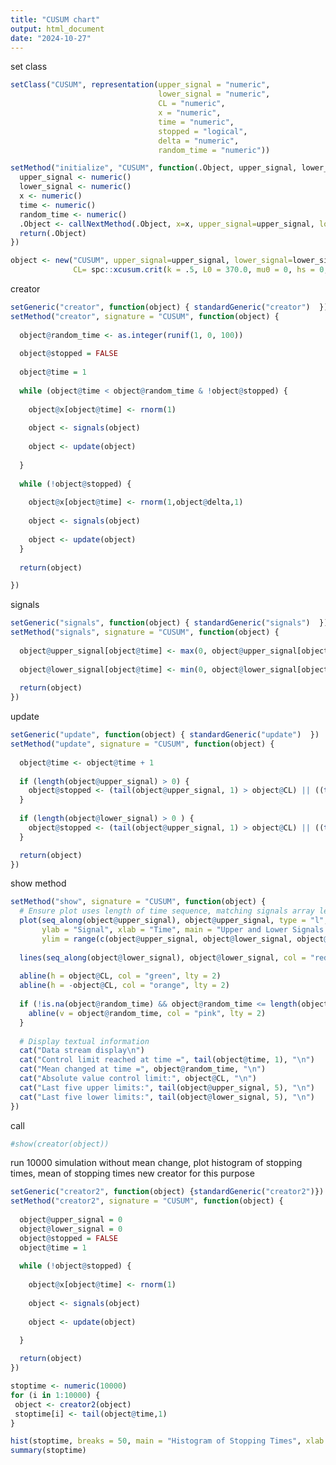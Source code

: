 ---
title: "CUSUM chart"
output: html_document
date: "2024-10-27"
---

set class
```{r}
setClass("CUSUM", representation(upper_signal = "numeric",
                                 lower_signal = "numeric",
                                 CL = "numeric",
                                 x = "numeric",
                                 time = "numeric",
                                 stopped = "logical",
                                 delta = "numeric",
                                 random_time = "numeric"))

setMethod("initialize", "CUSUM", function(.Object, upper_signal, lower_signal, CL, x, time, stopped, delta) {
  upper_signal <- numeric()
  lower_signal <- numeric()
  x <- numeric()
  time <- numeric()
  random_time <- numeric()
  .Object <- callNextMethod(.Object, x=x, upper_signal=upper_signal, lower_signal=lower_signal, CL=CL, time=time, delta=delta)
  return(.Object)
})
```

```{r}
object <- new("CUSUM", upper_signal=upper_signal, lower_signal=lower_signal, 
              CL= spc::xcusum.crit(k = .5, L0 = 370.0, mu0 = 0, hs = 0, sided = "two",r = 30), time=time, delta=1)
```

creator
```{r}
setGeneric("creator", function(object) { standardGeneric("creator")  })
setMethod("creator", signature = "CUSUM", function(object) {
    
  object@random_time <- as.integer(runif(1, 0, 100))
  
  object@stopped = FALSE
  
  object@time = 1 
  
  while (object@time < object@random_time & !object@stopped) {
    
    object@x[object@time] <- rnorm(1)
    
    object <- signals(object)
    
    object <- update(object)
   
  }
  
  while (!object@stopped) {
    
    object@x[object@time] <- rnorm(1,object@delta,1)
    
    object <- signals(object)
    
    object <- update(object)
  }
  
  return(object)

})
```

signals
```{r}
setGeneric("signals", function(object) { standardGeneric("signals")  })
setMethod("signals", signature = "CUSUM", function(object) {
  
  object@upper_signal[object@time] <- max(0, object@upper_signal[object@time - 1] + object@x[object@time] - 0.5)
  
  object@lower_signal[object@time] <- min(0, object@lower_signal[object@time - 1] + object@x[object@time] + 0.5)
  
  return(object)
})
```

update
```{r}
setGeneric("update", function(object) { standardGeneric("update")  })
setMethod("update", signature = "CUSUM", function(object) {
  
  object@time <- object@time + 1
  
  if (length(object@upper_signal) > 0) {
    object@stopped <- (tail(object@upper_signal, 1) > object@CL) || ((tail(object@lower_signal, 1)) < -object@CL)
  }
  
  if (length(object@lower_signal) > 0 ) {
    object@stopped <- (tail(object@upper_signal, 1) > object@CL) || ((tail(object@lower_signal, 1)) < -object@CL)
  }

  return(object)
})
```

show method 
```{r}
setMethod("show", signature = "CUSUM", function(object) {
  # Ensure plot uses length of time sequence, matching signals array lengths
  plot(seq_along(object@upper_signal), object@upper_signal, type = "l", col = "blue",
       ylab = "Signal", xlab = "Time", main = "Upper and Lower Signals Over Time",
       ylim = range(c(object@upper_signal, object@lower_signal, object@CL, -object@CL)))
  
  lines(seq_along(object@lower_signal), object@lower_signal, col = "red")
  
  abline(h = object@CL, col = "green", lty = 2)
  abline(h = -object@CL, col = "orange", lty = 2)
  
  if (!is.na(object@random_time) && object@random_time <= length(object@upper_signal)) {
    abline(v = object@random_time, col = "pink", lty = 2)
  }
  
  # Display textual information
  cat("Data stream display\n")
  cat("Control limit reached at time =", tail(object@time, 1), "\n")
  cat("Mean changed at time =", object@random_time, "\n")
  cat("Absolute value control limit:", object@CL, "\n")
  cat("Last five upper limits:", tail(object@upper_signal, 5), "\n")
  cat("Last five lower limits:", tail(object@lower_signal, 5), "\n")
})
```

call
```{r}
#show(creator(object))
```

run 10000 simulation without mean change, plot histogram of stopping times, mean of stopping times 
new creator for this purpose 
```{r}
setGeneric("creator2", function(object) {standardGeneric("creator2")})
setMethod("creator2", signature = "CUSUM", function(object) {
  
  object@upper_signal = 0 
  object@lower_signal = 0
  object@stopped = FALSE
  object@time = 1 
  
  while (!object@stopped) {
    
    object@x[object@time] <- rnorm(1)
    
    object <- signals(object)
    
    object <- update(object)
   
  }

  return(object)
})
```
```{r}
stoptime <- numeric(10000)
for (i in 1:10000) {
 object <- creator2(object)
 stoptime[i] <- tail(object@time,1)
}

hist(stoptime, breaks = 50, main = "Histogram of Stopping Times", xlab = "Stopping Time", col = "lightblue")
summary(stoptime)
```




